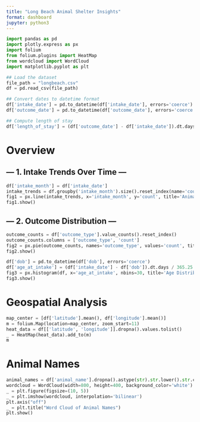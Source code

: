 ```yaml
---
title: "Long Beach Animal Shelter Insights"
format: dashboard
jupyter: python3
---
```


```python
import pandas as pd
import plotly.express as px
import folium
from folium.plugins import HeatMap
from wordcloud import WordCloud
import matplotlib.pyplot as plt
```


```python
## Load the dataset
file_path = "longbeach.csv"
df = pd.read_csv(file_path)
```

```python
## Convert dates to datetime format
df['intake_date'] = pd.to_datetime(df['intake_date'], errors='coerce')
df['outcome_date'] = pd.to_datetime(df['outcome_date'], errors='coerce')
```

```python
## Compute length of stay
df['length_of_stay'] = (df['outcome_date'] - df['intake_date']).dt.days
```

# Overview
## --- 1. Intake Trends Over Time ---
```python

df['intake_month'] = df['intake_date']
intake_trends = df.groupby('intake_month').size().reset_index(name='count')
fig1 = px.line(intake_trends, x='intake_month', y='count', title='Animal Intakes Over Time')
fig1.show()
```
## --- 2. Outcome Distribution ---

```python

outcome_counts = df['outcome_type'].value_counts().reset_index()
outcome_counts.columns = ['outcome_type', 'count']
fig2 = px.pie(outcome_counts, names='outcome_type', values='count', title='Distribution of Outcomes')
fig2.show()
```

```python

df['dob'] = pd.to_datetime(df['dob'], errors='coerce')
df['age_at_intake'] = (df['intake_date'] - df['dob']).dt.days / 365.25
fig3 = px.histogram(df, x='age_at_intake', nbins=30, title='Age Distribution of Animals at Intake')
fig3.show()
```

# Geospatial Analysis  {orientation="columns" scrolling="true"}
```python

map_center = [df['latitude'].mean(), df['longitude'].mean()]
m = folium.Map(location=map_center, zoom_start=11)
heat_data = df[['latitude', 'longitude']].dropna().values.tolist()
_ = HeatMap(heat_data).add_to(m)
m
```

# Animal Names {orientation="columns" scrolling="true"}

```python
animal_names = df['animal_name'].dropna().astype(str).str.lower().str.cat(sep=' ')
wordcloud = WordCloud(width=800, height=400, background_color='white').generate(animal_names)
_ = plt.figure(figsize=(10, 5))
_ = plt.imshow(wordcloud, interpolation='bilinear')
plt.axis("off")
_ = plt.title("Word Cloud of Animal Names")
plt.show()
```


